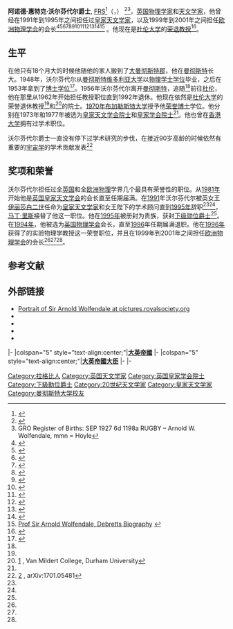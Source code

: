 {{Infobox scientist
| name = Sir Arnold Whittaker Wolfendale FRS<br />阿诺德·惠特克·沃尔芬代尔[[爵士|爵士]]
| birth_name = 阿诺德·惠特克·沃尔芬代尔
| image = SirArnoldWolfendale.jpg
| image_size       = 
| caption           = 
| birth_date = {{Birth date and age|1927|06|25}}<ref name="whoswho"/>
| birth_place = {{UK}}[[华威郡|华威郡]][[拉格比|拉格比]]
| death_date        = 
| death_place       = 
| residence = {{UK}}[[杜伦郡|杜伦郡]][[杜伦|杜伦]]
| citizenship = 
| nationality = {{UK}}
| ethnicity = 
| field = [[粒子物理|粒子物理]]、[[宇宙学|宇宙学]]
| work_institutions = [[杜伦大学|杜伦大学]]<br>[[香港大学|香港大学]]
| alma_mater = [[曼彻斯特维多利亚大学|曼彻斯特维多利亚大学]]
| doctoral_advisor = [[帕特里克·布莱克特|帕特里克·布莱克特]]<ref name ="astrogeoprofile"/>
| doctoral_students = [[乔治·埃夫斯塔希欧|乔治·埃夫斯塔希欧]]<br />[[托马斯·山克斯|托马斯·山克斯]]<ref name="astrogeoprofile"/>
| thesis_title = The nuclear interactions of mu-mesons
| thesis_url = http://www.theses.com
| thesis_year = 1953
| known_for = [[皇家天文学家|皇家天文学家]]<br />[[宇宙射线|宇宙射线]]<ref name="youtube"/>
| author_abbrev_bot = 
| author_abbrev_zoo = 
| influences = {{link-en|乔治·罗切斯特|George Rochester}}<ref name ="astrogeoprofile"/>
| influenced = [[理查德·冯|理查德·冯]]<br />[[理查德·埃利斯|理查德·埃利斯]]
| prizes = [[皇家学会院士|皇家学会院士]] (1977)<ref name="royal"/><br />[[下级勋位爵士|下级勋位爵士]] (1995)<ref name="whoswho"/>
| footnotes         = 
| signature         =
| spouse = 
}}

'''阿诺德·惠特克·沃尔芬代尔爵士''', [[皇家学会院士|FRS]]<ref name="royal">{{cite web|url=http://royalsociety.org/DServe/dserve.exe?dsqIni=Dserve.ini&dsqApp=Archive&dsqDb=Catalog&dsqCmd=show.tcl&dsqSearch=(RefNo==%27EC%2F1977%2F39%27)|title=Library and Archive Catalogue Wolfendale|publisher=The Royal Society|archivedate=2013-12-19|archiveurl=https://www.webcitation.org/6LymiXlpW?url=http://royalsociety.org/DServe/dserve.exe?dsqIni=Dserve.ini&dsqApp=Archive&dsqDb=Catalog&dsqCmd=show.tcl&dsqSearch=%28RefNo%3D%3D%27EC%2F1977%2F39%27%29|location=London|deadurl=yes}}</ref>（{{lang|en|Arnold Whittaker Wolfendale}}，{{bd|1927年|06月25日|||Wolfendale, Arnold}}） <ref name="whoswho">{{cite web |url=http://www.ukwhoswho.com/view/article/oupww/whoswho/U40459/ |title=WOLFENDALE, Sir Arnold (Whittaker) |format= |work=Who's Who 2013, A & C Black, an imprint of Bloomsbury Publishing plc, 2013; online edn, Oxford University Press |accessdate= |archive-date=2019-07-13 |archive-url=https://web.archive.org/web/20190713170255/https://www.ukwhoswho.com/view/10.1093/ww/9780199540884.001.0001/ww-9780199540884-e-40459;jsessionid=D67EDD09E99075D00542D67E6B48E618 |dead-url=no }}{{subscription required}}</ref><ref name="gro">GRO Register of Births: SEP 1927 6d 1198a RUGBY – Arnold W. Wolfendale, mmn = Hoyle</ref>，[[英国|英国]][[物理学家|物理学家]]和[[天文学家|天文学家]]，他曾经在1991年到1995年之间担任过[[皇家天文学家|皇家天文学家]]，以及1999年到2001年之间担任[[欧洲物理学会|欧洲物理学会]]的会长<ref name="youtube">{{YouTube|id=8fYnMSsJ1Ik|title=100 Years of Comic Rays: A Royal Society Lecture by Sir Arnold Wolfendale}}</ref><ref>{{Cite journal | doi = 10.1088/1748-9326/3/2/024001 | title = Testing the proposed causal link between cosmic rays and cloud cover | year = 2008 | last1 = Sloan | first1 = T. | last2 = Wolfendale | first2 = A. W. | journal = Environmental Research Letters | volume = 3 | pages = 024001 | url = http://www.iop.org/EJ/article/1748-9326/3/2/024001/erl8_2_024001.html | format = Full free text | bibcode = 2008ERL.....3d4001S | issue = 2 | arxiv = 0803.2298 | access-date = 2017-02-04 | archive-date = 2019-12-08 | archive-url = https://web.archive.org/web/20191208132544/http://validate.perfdrive.com/captcha?ssa=cf8067a0-926a-4a30-acd1-b7d2f0a326a2&ssb=53apfkpi3lc3z6zkk20leac3i&ssc=http%3A%2F%2Fiopscience.iop.org%2Farticle%2F1748-9326%2F3%2F2%2F024001%2Ferl8_2_024001.html&ssd=444915771343432&sse=c%40cecplekghpbmh&ssf=ac7899f3e9e14c2f50efdbd7a6f43939c0f18014&ssg=ed2c4cbe-158b-4de0-9bd2-9e47f91be643&ssh=f86b86d0-58f6-4058-95df-691edf018262&ssi=40418437-8427-4cba-8147-77fc84c491d8&ssj=e245da05-a119-4e90-aee2-0f71a2c6de06&ssk=support%40shieldsquare.com&ssl=975849310618&ssm=076353272973229175832176118013931&ssn=cd7a75323c80783c4ce16295a90a027335525c359a22-2360-4f52-a266a8&sso=326ac1a2-1ab99533dc6a4454556e50a1d20ca66931d576aa157f2ae4&ssp=37505585051575776487157581658238134&ssq=67062531154311789358167357511635285371535&ssr=MjA3LjI0MS4yMjYuMjMw&sss=Mozilla%2F4.0%20%28compatible%3B%20MSIE%208.0%3B%20Windows%20NT%206.1%29%20Gecko%2F20100101%20Firefox%2F39.0&sst=Python-urllib%2F3.5&ssu=Mozilla%2F4.0%20%28compatible%3B%20MSIE%208.0%3B%20Windows%20NT%206.1%29%20Gecko%2F20100101%20Firefox%2F39.0&ssv=qmmtuu349n4rpl9&ssw=&ssx=285978574487730&ssy=ofmgdgjimobfekdmeblnpbpjcoeog%40kckoah%40mjn&ssz=72708c0f2168f84 | dead-url = no }}</ref><ref>{{Cite journal | last1 = Wibig | first1 = T. | last2 = Wolfendale | first2 = A. W. | doi = 10.1088/0954-3899/31/3/005 | title = At what particle energy do extragalactic cosmic rays start to predominate? | journal = Journal of Physics G: Nuclear and Particle Physics | volume = 31 | issue = 3 | pages = 255 | year = 2005 | pmid =  | pmc = }}</ref><ref name="cosmic">{{Cite journal | last1 = Bhat | first1 = C. L. | last2 = Issa | first2 = M. R. | last3 = Houston | first3 = B. P. | last4 = Mayer | first4 = C. J. | last5 = Wolfendale | first5 = A. W. | title = Cosmic γ rays and the mass of gas in the Galaxy | doi = 10.1038/314511a0 | journal = Nature | volume = 314 | issue = 6011 | pages = 511 | year = 1985 | pmid =  | pmc = |bibcode = 1985Natur.314..511B }}</ref><ref name="googlescholar">{{Cite web |url=http://scholar.google.co.uk/scholar?q=arnold+wolfendale |title=Arnold Wolfendale publications in Google Scholar |access-date=2017-02-04 |archive-date=2019-07-13 |archive-url=https://web.archive.org/web/20190713170253/https://scholar.google.co.uk/scholar?q=arnold+wolfendale |dead-url=no }}</ref><ref name="arxiv">{{Cite web |url=http://arxiv.org/find/physics/1/au:+Wolfendale_A/0/1/0/all/0/1 |title=Arnold Wolfendale publications in arxiv.org |access-date=2017-02-04 |archive-date=2019-07-13 |archive-url=https://web.archive.org/web/20190713170257/https://arxiv.org/find/physics/1/au:+Wolfendale_A/0/1/0/all/0/1 |dead-url=no }}</ref><ref name="scopus">{{Scopus|id=7005063377}}</ref><ref name="astrogeoprofile">{{Cite journal | doi = 10.1111/j.1468-4004.2008.49411.x | title = Profile: Prof. Sir Arnold Wolfendale FRS | journal = Astronomy & Geophysics | volume = 49 | issue = 4 | pages = 4.11 | year = 2008 | pmid =  | pmc = |bibcode = 2008A&G....49d..11. }}</ref><ref>{{Cite journal | last1 = Myers | first1 = A. D. | last2 = Shanks | first2 = T. | last3 = Outram | first3 = P. J. | last4 = Frith | first4 = W. J. | last5 = Wolfendale | first5 = A. W. | title = Evidence for an extended Sunyaev--Zel'dovich effect in WMAP data | doi = 10.1111/j.1365-2966.2004.07449.x | journal = Monthly Notices of the Royal Astronomical Society | volume = 347 | issue = 4 | pages = L67 | year = 2004 | pmid =  | pmc = |arxiv = astro-ph/0306180 |bibcode = 2004MNRAS.347L..67M }}</ref><ref>{{Cite journal | last1 = Erlykin | first1 = A. D. | last2 = Wolfendale | first2 = A. W. | doi = 10.1016/j.astropartphys.2006.01.003 | title = The anisotropy of galactic cosmic rays as a product of stochastic supernova explosions | journal = Astroparticle Physics | volume = 25 | issue = 3 | pages = 183 | year = 2006 | pmid =  | pmc = |arxiv = astro-ph/0601290 |bibcode = 2006APh....25..183E }}</ref><ref>{{Cite journal | last1 = Bhat | first1 = C. L. | last2 = Mayer | first2 = C. J. | last3 = Wolfendale | first3 = A. W. | doi = 10.1098/rsta.1986.0099 | title = A New Estimate of the Mass of Molecular Gas in the Galaxy and its Implications | journal = Philosophical Transactions of the Royal Society A: Mathematical, Physical and Engineering Sciences | volume = 319 | issue = 1547 | pages = 249 | year = 1986 | pmid =  | pmc = |bibcode = 1986RSPTA.319..249B }}</ref><ref name="debretts">[http://www.debretts.com/people/biographies/browse/w/4565/Arnold+Whittaker.aspx Prof Sir Arnold Wolfendale, Debretts Biography] {{webarchive |url=https://web.archive.org/web/20131102163902/http://www.debretts.com/people/biographies/browse/w/4565/Arnold+Whittaker.aspx |date=2 November 2013 }}</ref>
。他现在是[[杜伦大学|杜伦大学]]的[[荣退教授|荣退教授]]<ref name="durhamuni">{{cite web |url=https://www.dur.ac.uk/physics/staff/profiles/?id=1822 |title=Prof Sir AW Wolfendale - Durham University |publisher=Durham University |archivedate=2013-12-19 |archiveurl=https://www.webcitation.org/6Lyn0duaI?url=https://www.dur.ac.uk/physics/staff/profiles/?id=1822 |deadurl=yes |access-date=2017-02-04 }}</ref>。

==生平==
在他只有18个月大的时候他随他的家人搬到了[[大曼彻斯特郡|大曼彻斯特郡]]，他在[[曼彻斯特|曼彻斯特]]长大。1948年，沃尔芬代尔从[[曼彻斯特维多利亚大学|曼彻斯特维多利亚大学]]以[[物理|物理]][[学士学位|学士学位]]毕业，之后在1953年拿到了[[博士学位|博士学位]]<ref name="wolfendalephd">{{cite thesis |degree=PhD |first=Arnold |last=Wolfendale |title=The nuclear interactions of mu-mesons |publisher=University of Manchester |date=1953 |url=http://www.theses.com |authorlink=阿诺德·沃尔芬代尔 |access-date=2022-02-13 |archive-date=2014-10-26 |archive-url=https://web.archive.org/web/20141026125552/http://www.theses.com/ |dead-url=no }}{{subscription required}}</ref>。1956年沃尔芬代尔离开[[曼彻斯特|曼彻斯特]]，追随{{link-en|乔治·罗切斯特|George Rochester}}<ref name ="astrogeoprofile"/>前往[[杜伦大学|杜伦]]，他在那里从1962年开始担任教授职位直到1992年退休。他现在依然是[[杜伦大学|杜伦大学]]的荣誉退休教授<ref name="durhamuni"/>和{{link-en|范·密尔德特学院|Van Mildert College, Durham}}<ref name = vm>[https://www.dur.ac.uk/van-mildert.college/research_activities/staff_scr/] {{Wayback|url=https://www.dur.ac.uk/van-mildert.college/research_activities/staff_scr/ |date=20170302121717 }}, Van Mildert College, Durham University</ref>的院士。[[1970年|1970年]][[布加勒斯特大学|布加勒斯特大学]]授予他[[荣誉博士|荣誉博士]]学位。他分别在1973年和1977年被选为[[英国皇家天文学会|皇家天文学会院士]]和[[皇家学会院士|皇家学会院士]]<ref name="royal"/>。他也曾在[[香港大学|香港大学]]拥有过学术职位。

沃尔芬代尔爵士一直没有停下过学术研究的步伐，在接近90岁高龄的时候依然有重要的[[宇宙学|宇宙学]]的学术贡献发表<ref>[https://arxiv.org/pdf/1701.05481v1.pdf] {{Wayback|url=https://arxiv.org/pdf/1701.05481v1.pdf |date=20190713170254 }}, arXiv:1701.05481</ref>

==奖项和荣誉==
沃尔芬代尔担任过全[[英国|英国]]和全[[欧洲|欧洲]][[物理|物理]]学界几个最具有荣誉性的职位。从[[1981年|1981年]]开始他是[[英国皇家天文学会|英国皇家天文学会]]的会长直至任期届满。在[[1991|1991]]年沃尔芬代尔被英女王[[伊丽莎白二世|伊丽莎白二世]]任命为[[皇家天文学家|皇家天文学家]]和女王陛下的学术顾问直到[[1995年|1995年]]辞职<ref name="whoswho"/><ref name ="astrogeoprofile"/>，[[马丁·里斯|马丁·里斯]]接替了他这一职位。他在[[1995年|1995年]]被册封为贵族，获封[[下级勋位爵士|下级勋位爵士]]<ref name="whoswho"/>。在[[1994年|1994年]]，他被选为[[英国物理学会|英国物理学会]]会长，直至[[1996|1996]]年任期届满退职。他在[[1996年|1996年]]获得了{{link-en|大不列颠皇家研究院|Royal Institution of Great Britain}}的实验物理学教授这一荣誉职位，并且在1999年到2001年之间担任[[欧洲物理学会|欧洲物理学会]]的会长<ref name="youtube"/><ref name="astrogeoprofile"/><ref name="debretts"/>。

==参考文献==
{{reflist}}

==外部链接==
*[https://pictures.royalsociety.org/image-rs-9041 Portrait of Sir Arnold Wolfendale at pictures.royalsociety.org] {{Wayback|url=https://pictures.royalsociety.org/image-rs-9041 |date=20191024160907 }}
* {{YouTube|8fYnMSsJ1Ik|100 Years of Comic Rays: A Royal Society Lecture by Sir Arnold Wolfendale part 1}}
* {{YouTube|qy5-6c4lG1o|100 Years of Comic Rays: A Royal Society Lecture by Sir Arnold Wolfendale part 2}}
* {{YouTube|yJ6pftBhjEs|100 Years of Comic Rays: A Royal Society Lecture by Sir Arnold Wolfendale part 3}}
* {{YouTube|0rdQWTDy8mM|100 Years of Comic Rays: A Royal Society Lecture by Sir Arnold Wolfendale part 4}}

{{start box}}
{{s-off}}
|-
|colspan="5" style="text-align:center;"|'''[[大英帝國|大英帝國]]'''
|-
|colspan="5" style="text-align:center;"|'''[[大英帝國|大英帝國]][[大臣|大臣]]'''
|-
{{s-before|[[法兰西斯·格拉汉－史密斯|法兰西斯·格拉汉－史密斯]]}}
{{s-title|[[大英帝國|大英帝國]][[皇家天文學家|皇家天文學家]]<br /><small>第十四任<br />1991年—1995年}}</small>
{{s-after|[[马丁·里斯|马丁·里斯]]}}
|-
{{end box}}

{{DEFAULTSORT:Wolfendale, Arnold}}
[[Category:拉格比人|Category:拉格比人]]
[[Category:英国天文学家|Category:英国天文学家]]
[[Category:英国皇家学会院士|Category:英国皇家学会院士]]
[[Category:下級勳位爵士|Category:下級勳位爵士]]
[[Category:20世纪天文学家|Category:20世纪天文学家]]
[[Category:皇家天文学家|Category:皇家天文学家]]
[[Category:曼彻斯特大学校友|Category:曼彻斯特大学校友]]